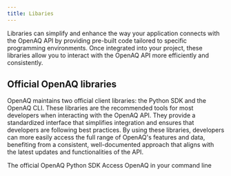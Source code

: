 ```yaml
---
title: Libaries
---
```


Libraries can simplify and enhance the way your application connects with the OpenAQ API by providing pre-built code tailored to specific programming environments. Once integrated into your project, these libraries allow you to interact with the OpenAQ API more efficiently and consistently.

## Official OpenAQ libraries

OpenAQ maintains two official client libraries: the Python SDK and the OpenAQ CLI. These libraries are the recommended tools for most developers when interacting with the OpenAQ API. They provide a standardized interface that simplifies integration and ensures that developers are following best practices. By using these libraries, developers can more easily access the full range of OpenAQ's features and data, benefiting from a consistent, well-documented approach that aligns with the latest updates and functionalities of the API.


<CardGrid>
 <CustomCard title='Python SDK' href="https://python.openaq.org" icon="seti:python">
 <Badge text="New" variant="success" size="small" />
 The official OpenAQ Python SDK 
 </CustomCard>
 <CustomCard title="OpenAQ CLI"  href="https://cli.openaq.org" icon="seti:json">
 <Badge text="New" variant="success" size="small" />
 Access OpenAQ in your command line
 </CustomCard>
</CardGrid>
